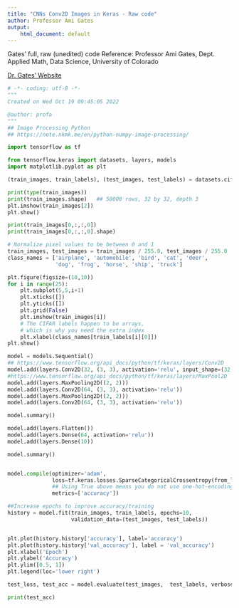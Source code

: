 ```yaml
---
title: "CNNs Conv2D Images in Keras - Raw code"
author: Professor Ami Gates
output:
    html_document: default
---
```


Gates' full, raw (unedited) code
Reference: Professor Ami Gates, Dept. Applied Math, Data Science, University of Colorado

[Dr. Gates' Website](https://gatesboltonanalytics.com/?page_id=710)

```python
# -*- coding: utf-8 -*-
"""
Created on Wed Oct 19 09:45:05 2022

@author: profa
"""
## Image Processing Python
## https://note.nkmk.me/en/python-numpy-image-processing/

import tensorflow as tf

from tensorflow.keras import datasets, layers, models
import matplotlib.pyplot as plt

(train_images, train_labels), (test_images, test_labels) = datasets.cifar10.load_data()

print(type(train_images))
print(train_images.shape)   ## 50000 rows, 32 by 32, depth 3
plt.imshow(train_images[2])
plt.show()

print(train_images[0,:,:,0])
print(train_images[0,:,:,0].shape)

# Normalize pixel values to be between 0 and 1
train_images, test_images = train_images / 255.0, test_images / 255.0
class_names = ['airplane', 'automobile', 'bird', 'cat', 'deer',
               'dog', 'frog', 'horse', 'ship', 'truck']

plt.figure(figsize=(10,10))
for i in range(25):
    plt.subplot(5,5,i+1)
    plt.xticks([])
    plt.yticks([])
    plt.grid(False)
    plt.imshow(train_images[i])
    # The CIFAR labels happen to be arrays, 
    # which is why you need the extra index
    plt.xlabel(class_names[train_labels[i][0]])
plt.show()

model = models.Sequential()
## https://www.tensorflow.org/api_docs/python/tf/keras/layers/Conv2D
model.add(layers.Conv2D(32, (3, 3), activation='relu', input_shape=(32, 32, 3)))
#https://www.tensorflow.org/api_docs/python/tf/keras/layers/MaxPool2D
model.add(layers.MaxPooling2D((2, 2)))
model.add(layers.Conv2D(64, (3, 3), activation='relu'))
model.add(layers.MaxPooling2D((2, 2)))
model.add(layers.Conv2D(64, (3, 3), activation='relu'))

model.summary()

model.add(layers.Flatten())
model.add(layers.Dense(64, activation='relu'))
model.add(layers.Dense(10))

model.summary()


model.compile(optimizer='adam',
              loss=tf.keras.losses.SparseCategoricalCrossentropy(from_logits=True),
              ## Using True above means you do not use one-hot-encoding
              metrics=['accuracy'])

##Increase epochs to improve accuracy/training
history = model.fit(train_images, train_labels, epochs=10, 
                    validation_data=(test_images, test_labels))


plt.plot(history.history['accuracy'], label='accuracy')
plt.plot(history.history['val_accuracy'], label = 'val_accuracy')
plt.xlabel('Epoch')
plt.ylabel('Accuracy')
plt.ylim([0.5, 1])
plt.legend(loc='lower right')

test_loss, test_acc = model.evaluate(test_images,  test_labels, verbose=2)

print(test_acc)

```
